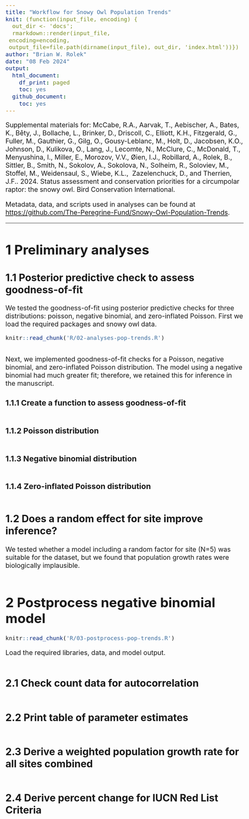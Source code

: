 ```yaml
---
title: "Workflow for Snowy Owl Population Trends"
knit: (function(input_file, encoding) {
  out_dir <- 'docs';
  rmarkdown::render(input_file,
 encoding=encoding,
 output_file=file.path(dirname(input_file), out_dir, 'index.html'))})
author: "Brian W. Rolek"
date: "08 Feb 2024"
output:
  html_document:
    df_print: paged
    toc: yes
  github_document:
    toc: yes
---
```


```{=html}
<style type="text/css">
  body{
  font-size: 16pt;
}
</style>
```

Supplemental materials for: McCabe, R.A., Aarvak, T., Aebischer, A., Bates, K., Bêty, J., Bollache, L., Brinker, D., Driscoll, C., Elliott, K.H., Fitzgerald, G., Fuller, M., Gauthier, G., Gilg, O., Gousy-Leblanc, M., Holt, D., Jacobsen, K.O., Johnson, D., Kulikova, O., Lang, J., Lecomte, N., McClure, C., McDonald, T., Menyushina, I., Miller, E., Morozov, V.V., Øien, I.J., Robillard, A., Rolek, B., Sittler, B., Smith, N., Sokolov, A., Sokolova, N., Solheim, R., Soloviev, M., Stoffel, M., Weidensaul, S., Wiebe, K.L.,  Zazelenchuck, D., and Therrien, J.F.. 2024. Status assessment and conservation priorities for a circumpolar raptor: the snowy owl. Bird Conservation International. 

Metadata, data, and scripts used in analyses can be found at <https://github.com/The-Peregrine-Fund/Snowy-Owl-Population-Trends>.

-----------------------------------------------------------------------
# 1 Preliminary analyses 

## 1.1 Posterior predictive check to assess goodness-of-fit
We tested the goodness-of-fit using posterior predictive checks for three distributions: poisson, negative binomial, and zero-inflated Poisson. First we load the required packages and snowy owl data.

```r
knitr::read_chunk('R/02-analyses-pop-trends.R')
```

```r
```

Next, we implemented goodness-of-fit checks for a Poisson, negative binomial, and zero-inflated Poisson distribution. The model using a negative binomial had much greater fit; therefore, we retained this for inference in the manuscript.

### 1.1.1 Create a function to assess goodness-of-fit
```r
```

### 1.1.2 Poisson distribution
```r
```

### 1.1.3 Negative binomial distribution
```r
```

### 1.1.4 Zero-inflated Poisson distribution
```r
```

## 1.2 Does a random effect for site improve inference?
We tested whether a model including a random factor for site (N=5) was suitable for the dataset, but we found that population growth rates were biologically implausible. 
```r
```

# 2 Postprocess negative binomial model

```r
knitr::read_chunk('R/03-postprocess-pop-trends.R')
```
Load the required libraries, data, and model output.
```r
```

## 2.1 Check count data for autocorrelation
```r
```

## 2.2 Print table of parameter estimates
```r
```

## 2.3 Derive a weighted population growth rate for all sites combined
```r
```

## 2.4 Derive percent change for IUCN Red List Criteria
```r
```


